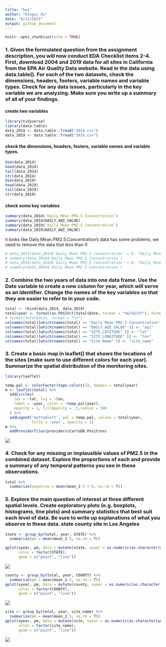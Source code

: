 ```yaml
---
title: "hw1"
author: "Mingxi Xu"
date: "9/21/2021"
output: github_document
---
```


```r
knitr::opts_chunk$set(echo = TRUE)
```

### 1. Given the formulated question from the assignment description, you will now conduct EDA Checklist items 2-4. First, download 2004 and 2019 data for all sites in California from the EPA Air Quality Data website. Read in the data using data.table(). For each of the two datasets, check the dimensions, headers, footers, variable names and variable types. Check for any data issues, particularly in the key variable we are analyzing. Make sure you write up a summary of all of your findings.

#### create two variables

```r
library(tidyverse)
library(data.table)
data_2014 <- data.table::fread("2014.csv")
data_2019 <- data.table::fread("2019.csv")
```

#### check the dimensions, headers, footers, variable names and variable types.

```r
dim(data_2014)
head(data_2014)
tail(data_2014)
str(data_2014)
dim(data_2019)
head(data_2019)
tail(data_2019)
str(data_2019)
```

#### check some key variables
```r
summary(data_2014$`Daily Mean PM2.5 Concentration`)
summary(data_2014$DAILY_AQI_VALUE)
summary(data_2019$`Daily Mean PM2.5 Concentration`)
summary(data_2019$DAILY_AQI_VALUE)
```

it looks like Daily.Mean.PM2.5.Concentration’s data has some problems, we need to remove the data that less than 0

```r
# data_2014[data_2014$`Daily Mean PM2.5 Concentration` < 0, "Daily Mean PM2.5 Concentration"] <- NA
# summary(data_2014$`Daily Mean PM2.5 Concentration`)
# data_2019[data_2019$`Daily Mean PM2.5 Concentration` < 0, "Daily Mean PM2.5 Concentration"] <- NA
# summary(data_2019$`Daily Mean PM2.5 Concentration`)
```


### 2. Combine the two years of data into one data frame. Use the Date variable to create a new column for year, which will serve as an identifier. Change the names of the key variables so that they are easier to refer to in your code.

```r
total <- rbind(data_2014, data_2019)
total$year <- format(as.POSIXct(total$Date, format = "%m/%d/%Y"), format = "%Y")
# format(total$Date, format = "%Y")
colnames(total)[which(names(total) == "Daily Mean PM2.5 Concentration" )] <- "mean_2.5"
colnames(total)[which(names(total) == "DAILY_AQI_VALUE" )] <- "aqi"
colnames(total)[which(names(total) == "SITE_LATITUDE" )] <- "lat"
colnames(total)[which(names(total) == "SITE_LONGITUDE" )] <- "lon"
colnames(total)[which(names(total) == "Site Name" )] <- "site_name"
```

### 3. Create a basic map in leaflet() that shows the locations of the sites (make sure to use different colors for each year). Summarize the spatial distribution of the monitoring sites.

```r
library(leaflet)

temp.pal <- colorFactor(topo.colors(2), domain = total$year)
m <- leaflet(total) %>%
  addCircles(
    lat = ~lat, lng = ~lon,
    label = ~year, color = ~temp.pal(year),
    opacity = 1, fillOpacity = .5,radius = 500
  ) %>%
  addLegend('bottomleft', pal = temp.pal, values = total$year,
            title = 'year', opacity = 1)
m %>%
  addProviderTiles(providers$CartoDB.Positron)
```
![](README_files/figure-gfm/unnamed-chunk-6-1.png)

### 4. Check for any missing or implausible values of PM2.5 in the combined dataset. Explore the proportions of each and provide a summary of any temporal patterns you see in these observations.

```r
total %>%
  summarize(negative = mean(mean_2.5 < 0, na.rm = T))
```

### 5. Explore the main question of interest at three different spatial levels. Create exploratory plots (e.g. boxplots, histograms, line plots) and summary statistics that best suit each level of data. Be sure to write up explanations of what you observe in these data.  state county  site in Los Angeles

```r
state <- group_by(total, year, STATE) %>%
  summarize(pm = mean(mean_2.5, na.rm = T))
```

```r
qplot(xyear, pm, data = mutate(state, xyear = as.numeric(as.character(year))),
      color = factor(STATE),
      geom = c("point", "line"))
```
![](README_files/figure-gfm/unnamed-chunk-9-1.png)
```r
county <- group_by(total, year, COUNTY) %>%
  summarize(pm = mean(mean_2.5, na.rm = T))
qplot(xyear, pm, data = mutate(county, xyear = as.numeric(as.character(year))),
      color = factor(COUNTY),
      geom = c("point", "line"))
```
![](README_files/figure-gfm/unnamed-chunk-10-1.png)
```r
site <- group_by(total, year, site_name) %>%
  summarize(pm = mean(mean_2.5, na.rm = T))
qplot(xyear, pm, data = mutate(site, xyear = as.numeric(as.character(year))),
      color = factor(site_name),
      geom = c("point", "line"))
```
![](README_files/figure-gfm/unnamed-chunk-11-1.png)

